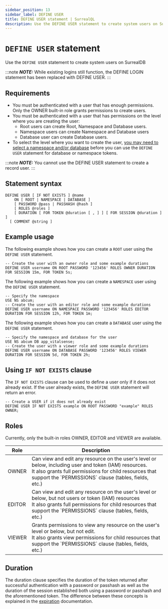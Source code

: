 ```yaml
---
sidebar_position: 13
sidebar_label: DEFINE USER
title: DEFINE USER statement | SurrealQL
description: Use the DEFINE USER statement to create system users on SurrealDB.
---
```



# `DEFINE USER` statement

Use the `DEFINE USER` statement to create system users on SurrealDB

:::note 
___NOTE:___ While existing logins still function, the DEFINE LOGIN statement has been replaced with DEFINE USER.
:::

## Requirements

- You must be authenticated with a user that has enough permissions. Only the OWNER built-in role grants permissions to create users.
- You must be authenticated with a user that has permissions on the level where you are creating the user:
    - Root users can create Root, Namespace and Database users.
    - Namespace users can create Namespace and Database users
    - Database user can create Database users.
- To select the level where you want to create the user, [you may need to select a namespace and/or database](/docs/surrealql/statements/use) before you can use the `DEFINE USER` statement for database or namespace tokens.

:::note 
___NOTE:___ You cannot use the DEFINE USER statement to create a record user.
:::

## Statement syntax

```surql title="SurrealQL Syntax"
DEFINE USER [ IF NOT EXISTS ] @name
	ON [ ROOT | NAMESPACE | DATABASE ]
	[ PASSWORD @pass | PASSHASH @hash ]
	[ ROLES @roles ]
	[ DURATION [ FOR TOKEN @duration [ , ] ] [ FOR SESSION @duration ] ]
  [ COMMENT @string ]
```

## Example usage 
The following example shows how you can create a `ROOT` user using the `DEFINE USER` statement.

```surql
-- Create the user with an owner role and some example durations
DEFINE USER username ON ROOT PASSWORD '123456' ROLES OWNER DURATION FOR SESSION 15m, FOR TOKEN 5s;
```
The following example shows how you can create a `NAMESPACE` user using the `DEFINE USER` statement.

```surql
-- Specify the namespace
USE NS abcum;
-- Create the user with an editor role and some example durations
DEFINE USER username ON NAMESPACE PASSWORD '123456' ROLES EDITOR DURATION FOR SESSION 12h, FOR TOKEN 1m;
```

The following example shows how you can create a `DATABASE` user using the `DEFINE USER` statement.
```surql
-- Specify the namespace and database for the user
USE NS abcum DB app_vitalsense;
-- Create the user with a viewer role and some example durations
DEFINE USER username ON DATABASE PASSWORD '123456' ROLES VIEWER DURATION FOR SESSION 5d, FOR TOKEN 2h;
```

## Using `IF NOT EXISTS` clause

<Since v="v1.3.0" />

The `IF NOT EXISTS` clause can be used to define a user only if it does not already exist. If the user already exists, the `DEFINE USER` statement will return an error.

```surql
-- Create a USER if it does not already exist
DEFINE USER IF NOT EXISTS example ON ROOT PASSWORD "example" ROLES OWNER;
```

## Roles
Currently, only the built-in roles OWNER, EDITOR and VIEWER are available.

<table>
<thead>
  <tr>
    <th>Role</th>
    <th>Description</th>
  </tr>
</thead>
<tbody>
  <tr>
    <td>OWNER</td>
    <td>Can view and edit any resource on the user's level or below, including user and token (IAM) resources.<br/>It also grants full permissions for child resources that support the `PERMISSIONS` clause (tables, fields, etc.)</td>
  </tr>
  <tr>
    <td>EDITOR</td>
    <td>Can view and edit any resource on the user's level or below, but not users or token (IAM) resources<br/>It also grants full permissions for child resources that support the `PERMISSIONS` clause (tables, fields, etc.)</td>
  </tr>
  <tr>
    <td>VIEWER</td>
    <td>Grants permissions to view any resource on the user's level or below, but not edit.<br/>It also grants view permissions for child resources that support the `PERMISSIONS` clause (tables, fields, etc.)</td>
  </tr>
</tbody>
</table>

## Duration
<Since v="v2.0.0" />

The duration clause specifies the duration of the token returned after successful authentication with a password or passhash as well as the duration of the session established both using a password or passhash and the aforementioned token. The difference between these concepts is explained in the [expiration](/docs/surrealdb/security/authentication#expiration) documentation.